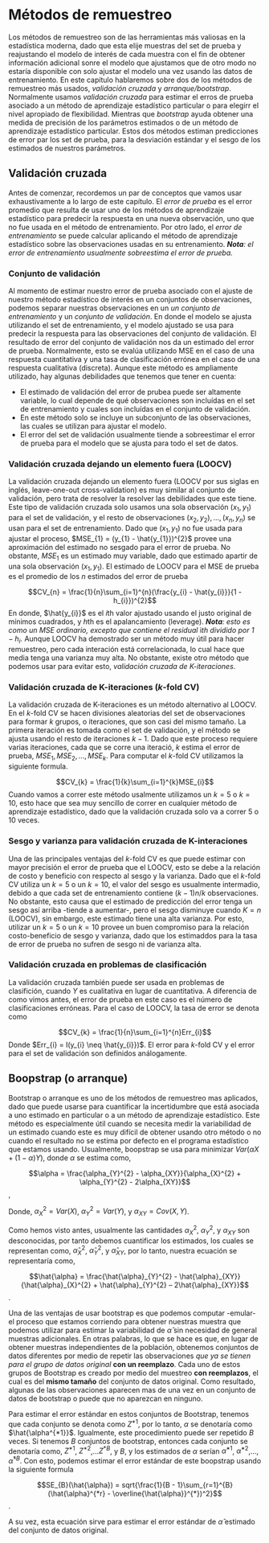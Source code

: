 # Métodos de remuestreo

Los métodos de remuestreo son de las herramientas más valiosas en la estadística moderna, dado que esta elije muestras del set de prueba y reajustando el modelo de interés de cada muestra con el fin de obtener información adicional sonre el modelo que ajustamos que de otro modo no estaría disponible con solo ajustar el modelo una vez usando las datos de entrenamiento. En este capítulo hablaremos sobre dos de los métodos de remuestreo más usados, *validación cruzada* y *arranque/bootstrap*. Normalmente usamos *validación cruzada*  para estimar el erros de prueba asociado a un método de aprendizaje estadístico particular o para elegirr el nivel apropiado de flexibilidad. Mientras que *bootstrap* ayuda obtener una medida de precisión de los parámetros estimados o de un método de aprendizaje estadístico particular. Estos dos métodos estiman predicciones de error par los set de prueba, para la desviación estándar y el sesgo de los estimados de nuestros parámetros.

## Validación cruzada

Antes de comenzar, recordemos un par de conceptos que vamos usar exhaustivamente a lo largo de este capítulo. El *error de prueba* es el error promedio que resulta de usar uno de los métodos de aprendizaje estadístico para predecir la respuesta en una nueva observación, uno que no fue usada en el método de entrenamiento. Por otro lado, el *error de entrenamiento* se puede calcular aplicando el método de aprendizaje estadístico sobre las observaciones usadas en su entrenamiento. ***Nota**: el error de entrenamiento usualmente sobreestima el error de prueba.* 

### Conjunto de validación

Al momento de estimar nuestro error de prueba asociado con el ajuste de nuestro método estadístico de interés en un conjuntos de observaciones, podemos separar nuestras observaciones en un *un conjunto de entrenamiento* y un *conjunto de validación*. En donde el modelo se ajusta utilizando el set de entrenamiento, y el modelo ajustado se usa para predecir la respuesta para las observaciones del conjunto de validación. El resultado de error del conjunto de validación nos da un estimado del error de prueba. Normalmente, esto se evalúa utilizando MSE en el caso de una respuesta cuantitativa y una tasa de clasificación errónea en el caso de una respuesta cualitativa (discreta). Aunque este método es ampliamente utilizado, hay algunas debilidades que tenemos que tener en cuenta:

* El estimado de validación del error de prubea puede ser altamente variable, lo cual depende de qué observaciones son incluídas en el set de entrenamiento y cuales son incluídas en el conjunto de validación.
* En este método solo se incluye un subconjunto de las observaciones, las cuales se utilizan para ajustar el modelo.
* El error del set de validación usualmente tiende a sobreestimar el error de prueba para el modelo que se ajusta para todo el set de datos.


### Validación cruzada dejando un elemento fuera (LOOCV)

La validación cruzada dejando un elemento fuera (LOOCV por sus siglas en inglés, leave-one-out cross-validation) es muy similar al conjunto de validación, pero trata de resolver la resolver las debilidades que este tiene. Este tipo de validación cruzada solo usamos una sola observación $(x_{1}, y_{1})$ para el set de validación, y el resto de observaciones ${(x_{2}, y_{2}),...,(x_{n}, y_{n})}$ se usan para el set de entrenamiento. Dado que $(x_{1}, y_{1})$ no fue usada para ajustar el proceso, $MSE_{1} = (y_{1} - \hat{y_{1}})^{2}$ provee una aproximación del estimado no sesgado para el error de prueba. No obstante, $MSE_{1}$ es un estimado muy variable, dado que estimado apartir de una sola observación $(x_{1}, y_{1})$. El estimado de LOOCV para el MSE de prueba es el promedio de los *n* estimados del error de prueba

$$CV_{n} = \frac{1}{n}\sum_{i=1}^{n}(\frac{y_{i} - \hat{y_{i}}}{1 - h_{i}})^{2}$$
En donde, $\hat{y_{i}}$ es el *i*th valor ajustado usando el justo original de mínimos cuadrados, y *h*th es el apalancamiento (leverage). ***Nota**: esto es como un MSE ordinario, excepto que contiene el residual *i*th dividido por $1-h_{i}$.* Aunque LOOCV ha demostrado ser un método muy útil para hacer remuestreo, pero cada interación está correlacionada, lo cual hace que media tenga una varianza muy alta. No obstante, existe otro método que podemos usar para evitar esto, *validación cruzada de K-iteraciones*.


### Validación cruzada de K-iteraciones (*k*-fold CV)

La validación cruzada de K-iteraciones es un método alternativo al LOOCV. En el *k*-fold CV se hacen divisiones aleatorias del set de observaciones para formar *k* grupos, o iteraciones, que son casi del mismo tamaño. La primera iteración es tomada como el set de validación, y el método se ajusta usando el resto de iteraciones $k - 1$. Dado que este proceso requiere varias iteraciones, cada que se corre una iteració, *k* estima el error de prueba, $MSE_{1}, MSE_{2},...,MSE_{k}$. Para computar el *k*-fold CV utilizamos la siguiente formula.


$$CV_{k} = \frac{1}{k}\sum_{i=1}^{k}MSE_{i}$$
Cuando vamos a correr este método usalmente utilizamos un $k = 5$ o $k = 10$, esto hace que sea muy sencillo de correr en cualquier método de aprendizaje estadístico, dado que la validación cruzada solo va a correr 5 o 10 veces.

### Sesgo y varianza para validación cruzada de K-interaciones

Una de las principales ventajas del *k*-fold CV es que puede estimar con mayor precisión el error de prueba que el LOOCV, esto se debe a la relación de costo y beneficio con respecto al sesgo y la varianza. Dado que el *k*-fold CV utiliza un $k = 5$ o un $k = 10$, el valor del sesgo es usualmente intermadio, debido a que cada set de entrenamiento contiene $(k-1)n/k$ observaciones. No obstante, esto causa que el estimado de predicción del error tenga un sesgo así arriba -tiende a aumentar-, pero el sesgo disminuye cuando $K = n$ (LOOCV), sin embargo, este estimado tiene una alta varianza. Por esto, utilizar un $k = 5$ o un $k = 10$ provee un buen compromiso para la relación costo-beneficio de sesgo y varianza, dado que los estimaddos para la tasa de error de prueba no sufren de sesgo ni de varianza alta.

### Validación cruzada en problemas de clasificación

La validación cruzada también puede ser usada en problemas de clasifición, cuando *Y* es cualitativa en lugar de cuantitativa. A diferencia de como vimos antes, el error de prueba en este caso es el número de clasificaciones erróneas. Para el caso de LOOCV, la tasa de error se denota como

$$CV_{k} = \frac{1}{n}\sum_{i=1}^{n}Err_{i}$$
Donde $Err_{i} = I(y_{i} \neq \hat{y_{i}})$. El error para *k*-fold CV y el error para el set de validación son definidos análogamente.

 
## Boopstrap (o arranque)

Bootstrap o arranque es uno de los métodos de remuestreo mas aplicados, dado que puede usarse para cuantificar la incertidumbre que está asociada a uno estimado en particular o a un método de aprendizaje estadístico. Este método es especialmente útil cuando se necesita medir la variabilidad de un estimado cuando este es muy difícil de obtener usando otro método o no cuando el resultado no se estima por defecto en el programa estadístico que estamos usando. Usualmente, boopstrap se usa para minimizar $Var(\alpha X + (1 - \alpha) Y)$, donde $\alpha$ se estima como,

$$\alpha = \frac{\alpha_{Y}^{2} - \alpha_{XY}}{\alpha_{X}^{2} + \alpha_{Y}^{2} - 2\alpha_{XY}}$$,

Donde, $\alpha_{X}^{2} = Var(X)$, $\alpha_{Y}^{2} = Var(Y)$, y $\alpha_{XY} = Cov(X, Y)$.

Como hemos visto antes, usualmente las cantidades $\alpha_{X}^{2}$, $\alpha_{Y}^{2}$, y $\alpha_{XY}$ son desconocidas, por tanto debemos cuantificar los estimados, los cuales se representan como, $\hat{\alpha}_{X}^{2}$, $\hat{\alpha}_{Y}^{2}$, y $\hat{\alpha}_{XY}$, por lo tanto, nuestra ecuación se representaría como,

$$\hat{\alpha} = \frac{\hat{\alpha}_{Y}^{2} - \hat{\alpha}_{XY}}{\hat{\alpha}_{X}^{2} + \hat{\alpha}_{Y}^{2} – 2\hat{\alpha}_{XY}}$$.

Una de las ventajas de usar bootstrap es que podemos computar -emular- el proceso que estamos corriendo para obtener nuestras muestra que podemos utilizar para estimar la variabilidad de $\hat{\alpha}$ sin necesidad de general muestras adicionales. En otras palabras, lo que se hace es que, en lugar de obtener muestras independientes de la población, obtenemos conjuntos de datos diferentes por medio de repetir las observaciones *que ya se tienen para el grupo de datos original* **con un reemplazo**. Cada uno de estos grupos de Bootstrap es creado por medio del muestreo **con reemplazos**, el cual es del **mismo tamaño** del conjunto de datos original. Como resultado, algunas de las observaciones aparecen mas de una vez en un conjunto de datos de bootstrap o puede que no aparezcan en ninguno.

Para estimar el error estándar en estos conjuntos de Bootstrap, tenemos que cada conjunto se denota como $Z^{*1}$, por lo tanto, $\alpha$ se denotaría como $\hat{\alpha^{*1}}$. Igualmente, este procedimiento puede ser repetido $B$ veces. Si tenemos $B$ conjuntos de bootstrap, entonces cada conjunto se denotaría como, $Z^{*1}$, $Z^{*2}$,…$Z^{*B}$, y $B$, y los estimados de $\alpha$ serían $\hat{\alpha}^{*1}$, $\hat{\alpha}^{*2}$,…, $\hat{\alpha}^{*B}$. Con esto, podemos estimar el error estándar de este boopstrap usando la siguiente formula

$$SE_{B}(\hat{\alpha}) = sqrt{\frac{1}{B - 1}\sum_{r=1}^{B}(\hat{\alpha}^{*r} - \overline{\hat{\alpha}}^{*})^2}$$.

A su vez, esta ecuación sirve para estimar el error estándar de $\hat{\alpha}$ estimado del conjunto de datos original.

